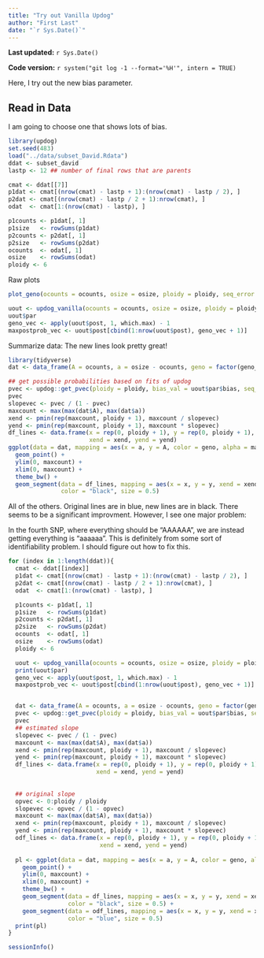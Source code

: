 ```yaml
---
title: "Try out Vanilla Updog"
author: "First Last"
date: "`r Sys.Date()`"
---
```


**Last updated:** `r Sys.Date()`

**Code version:** `r system("git log -1 --format='%H'", intern = TRUE)`

Here, I try out the new bias parameter.

## Read in Data

I am going to choose one that shows lots of bias.

```r
library(updog)
set.seed(483)
load("../data/subset_David.Rdata")
ddat <- subset_david
lastp <- 12 ## number of final rows that are parents

cmat <- ddat[[7]]
p1dat <- cmat[(nrow(cmat) - lastp + 1):(nrow(cmat) - lastp / 2), ]
p2dat <- cmat[(nrow(cmat) - lastp / 2 + 1):nrow(cmat), ]
odat  <- cmat[1:(nrow(cmat) - lastp), ]

p1counts <- p1dat[, 1]
p1size   <- rowSums(p1dat)
p2counts <- p2dat[, 1]
p2size   <- rowSums(p2dat)
ocounts  <- odat[, 1]
osize    <- rowSums(odat)
ploidy <- 6
```

Raw plots

```r
plot_geno(ocounts = ocounts, osize = osize, ploidy = ploidy, seq_error = 0)
```


```r
uout <- updog_vanilla(ocounts = ocounts, osize = osize, ploidy = ploidy, print_val = FALSE)
uout$par
geno_vec <- apply(uout$post, 1, which.max) - 1
maxpostprob_vec <- uout$post[cbind(1:nrow(uout$post), geno_vec + 1)]
```

Summarize data: The new lines look pretty great!

```r
library(tidyverse)
dat <- data_frame(A = ocounts, a = osize - ocounts, geno = factor(geno_vec), maxpostprob = maxpostprob_vec)

## get possible probabilities based on fits of updog
pvec <- updog::get_pvec(ploidy = ploidy, bias_val = uout$par$bias, seq_error = uout$par$seq_error)
pvec
slopevec <- pvec / (1 - pvec)
maxcount <- max(max(dat$A), max(dat$a))
xend <- pmin(rep(maxcount, ploidy + 1), maxcount / slopevec)
yend <- pmin(rep(maxcount, ploidy + 1), maxcount * slopevec)
df_lines <- data.frame(x = rep(0, ploidy + 1), y = rep(0, ploidy + 1),
                       xend = xend, yend = yend)
ggplot(data = dat, mapping = aes(x = a, y = A, color = geno, alpha = maxpostprob)) +
  geom_point() +
  ylim(0, maxcount) +
  xlim(0, maxcount) +
  theme_bw() +
  geom_segment(data = df_lines, mapping = aes(x = x, y = y, xend = xend, yend = yend), lty = 2, alpha = 1/2,
               color = "black", size = 0.5)


```

All of the others. Original lines are in blue, new lines are in black. There seems to be a significant improvment. However, I see one major problem:

In the fourth SNP, where everything should be "AAAAAA", we are instead getting everything is "aaaaaa". This is definitely from some sort of identifiability problem. I should figure out how to fix this.

```r
for (index in 1:length(ddat)){
  cmat <- ddat[[index]]
  p1dat <- cmat[(nrow(cmat) - lastp + 1):(nrow(cmat) - lastp / 2), ]
  p2dat <- cmat[(nrow(cmat) - lastp / 2 + 1):nrow(cmat), ]
  odat  <- cmat[1:(nrow(cmat) - lastp), ]

  p1counts <- p1dat[, 1]
  p1size   <- rowSums(p1dat)
  p2counts <- p2dat[, 1]
  p2size   <- rowSums(p2dat)
  ocounts  <- odat[, 1]
  osize    <- rowSums(odat)
  ploidy <- 6

  uout <- updog_vanilla(ocounts = ocounts, osize = osize, ploidy = ploidy, print_val = FALSE)
  print(uout$par)
  geno_vec <- apply(uout$post, 1, which.max) - 1
  maxpostprob_vec <- uout$post[cbind(1:nrow(uout$post), geno_vec + 1)]


  dat <- data_frame(A = ocounts, a = osize - ocounts, geno = factor(geno_vec), maxpostprob = maxpostprob_vec)
  pvec <- updog::get_pvec(ploidy = ploidy, bias_val = uout$par$bias, seq_error = uout$par$seq_error)
  pvec
  ## estimated slope
  slopevec <- pvec / (1 - pvec)
  maxcount <- max(max(dat$A), max(dat$a))
  xend <- pmin(rep(maxcount, ploidy + 1), maxcount / slopevec)
  yend <- pmin(rep(maxcount, ploidy + 1), maxcount * slopevec)
  df_lines <- data.frame(x = rep(0, ploidy + 1), y = rep(0, ploidy + 1),
                         xend = xend, yend = yend)
  
  
  ## original slope
  opvec <- 0:ploidy / ploidy
  slopevec <- opvec / (1 - opvec)
  maxcount <- max(max(dat$A), max(dat$a))
  xend <- pmin(rep(maxcount, ploidy + 1), maxcount / slopevec)
  yend <- pmin(rep(maxcount, ploidy + 1), maxcount * slopevec)
  odf_lines <- data.frame(x = rep(0, ploidy + 1), y = rep(0, ploidy + 1),
                          xend = xend, yend = yend)
  
  pl <- ggplot(data = dat, mapping = aes(x = a, y = A, color = geno, alpha = maxpostprob)) +
    geom_point() +
    ylim(0, maxcount) +
    xlim(0, maxcount) +
    theme_bw() +
    geom_segment(data = df_lines, mapping = aes(x = x, y = y, xend = xend, yend = yend), lty = 2, alpha = 1/2,
                 color = "black", size = 0.5) +
    geom_segment(data = odf_lines, mapping = aes(x = x, y = y, xend = xend, yend = yend), lty = 3, alpha = 1/2,
                 color = "blue", size = 0.5)
  print(pl)
}
```

```r
sessionInfo()
```
